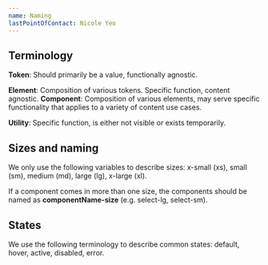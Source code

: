 ```yaml
---
name: Naming
lastPointOfContact: Nicole Yeo
---
```

## **Terminology**

**Token**: Should primarily be a value, functionally agnostic. 

**Element**: Composition of various tokens. Specific function, content agnostic.
**Component**: Composition of various elements, may serve specific functionality that applies to a variety of content use cases.

**Utility**: Specific function, is either not visible or exists temporarily.
<Separator my={4} />



## Sizes and naming

We only use the following variables to describe sizes: x-small (xs), small (sm), medium (md), large (lg), x-large (xl).


If a component comes in more than one size, the components should be named as **componentName-size** (e.g. select-lg, select-sm).


<Separator my={4} />

## States

We use the following terminology to describe common states: default, hover, active, disabled, error.

